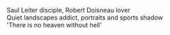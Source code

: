 Saul Leiter disciple, Robert Doisneau lover  
Quiet landscapes addict, portraits and sports shadow  
'There is no heaven without hell'  